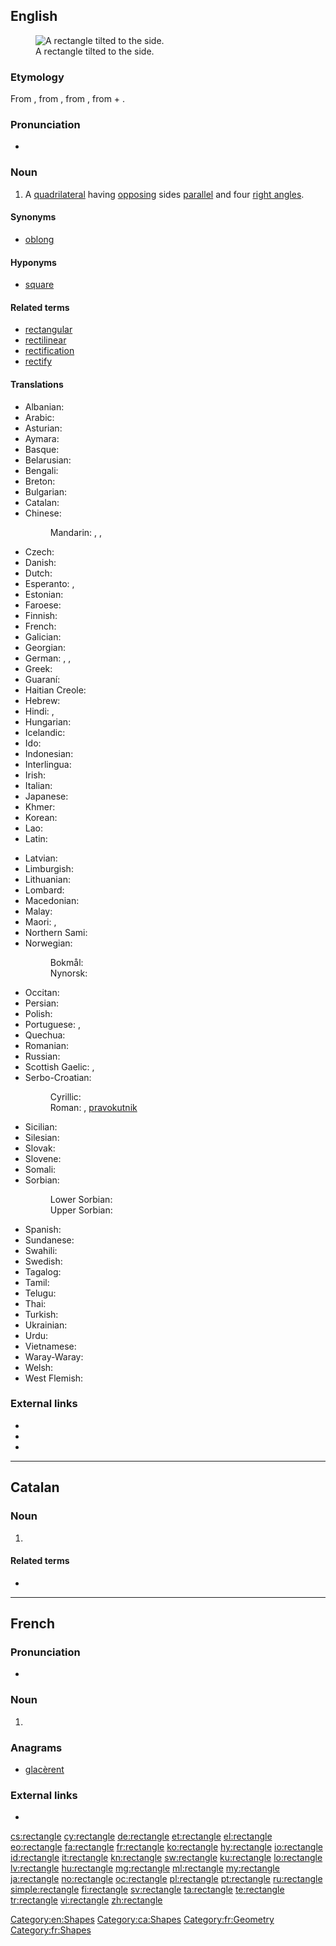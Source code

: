 ==English==
{{wikipedia}}
[[Image:Geometry Rectangle.png|thumb|right|A rectangle tilted to the side.]]

===Etymology===
From {{etyl|frm|en}}, from {{etyl|fro|en}}, from {{etyl|ML.|en}} {{m|la|rectangulum||right angle}}, from {{m|la|rectus||right}} + {{m|la|angulus||an angle}}.<!--Century 1911 and Encarta have LL. rectiangulum, while M-W and Online Etymology Dictionary have ML. rectangulum. -->

===Pronunciation===
* {{audio|en-us-rectangle.ogg|Audio (US)|lang=en}}

===Noun===
{{en-noun}}

# {{context|geometry|lang=en}} A [[quadrilateral]] having [[opposing]] sides [[parallel]] and four [[right angle]]s.

====Synonyms====
* {{sense|quadrilateral}} [[oblong]] {{qualifier|not in technical use}}

====Hyponyms====
* {{sense|quadrilateral}} [[square]]

====Related terms====
* [[rectangular]]
* [[rectilinear]]
* [[rectification]]
* [[rectify]]

====Translations====
{{trans-top|quadrilateral}}
* Albanian: {{t|sq|drejtkëndësh|m}}
* Arabic: {{t|ar|مُسْتَطِيل}}
* Asturian: {{t|ast|rectángulu|m}}
* Aymara: {{t|ay|wiskhalla}}
* Basque: {{t|eu|laukizuzen}}
* Belarusian: {{t|be|прамавугольнік}}
* Bengali: {{t|bn|আয়তক্ষেত্র|tr=āẏatakṣētra|sc=Beng}}
* Breton: {{t|br|skouergorneg}}
* Bulgarian: {{t|bg|правоъгълник}}
* Catalan: {{t|ca|rectangle|m}}
* Chinese:
*: Mandarin: {{t+|cmn|長方形|sc=Hani}}, {{t+|cmn|长方形|tr=chángfāngxíng|sc=Hani}}, {{t+|cmn|矩形|tr=jǔxíng|sc=Hani}}
* Czech: {{t+|cs|obdélník|m}}
* Danish: {{t+|da|rektangel}}
* Dutch: {{t+|nl|rechthoek|m}}
* Esperanto: {{t|eo|ortangulo}}, {{t|eo|rektangulo}}
* Estonian: {{t+|et|ristkülik}}
* Faroese: {{t|fo|rætthyrningur|m}}
* Finnish: {{t+|fi|suorakulmio}}
* French: {{t+|fr|rectangle|m}}
* Galician: {{t|gl|rectángulo|m}}
* Georgian: {{t|ka|მართკუთხედი}}
* German: {{t+|de|Rechteck|n}}, {{t|de|Karree|n}}, {{t|de|Orthogon}}
* Greek: {{t+|el|ορθογώνιο παραλληλόγραμμο}}
* Guaraní: {{t|gn|takamby irundyjoja}}
* Haitian Creole: {{t|ht|rektang}}
* Hebrew: {{t+|he|מלבן|m|tr=malbén}}
* Hindi: {{t|hi|आयत|tr=āyat}}, {{t|hi|समकोण समानान्तर चतुर्भुज|tr=samakōṇ samānāntar caturbhuj}}
* Hungarian: {{t+|hu|téglalap}}
* Icelandic: {{t|is|rétthyrningur|m}}
* Ido: {{t+|io|rektangulo}}
* Indonesian: {{t|id|persegi panjang}}
* Interlingua: {{t|ia|rectangulo|m}}
* Irish: {{t|ga|dronuilleog}}
* Italian: {{t+|it|rettangolo|m}}
* Japanese: {{t+|ja|長方形|tr=[[ちょうほうけい]], chōhōkei}}
* Khmer: {{t|km|ចតុកោណកែង|tr=ca’to’ kaon kaeŋ}}
* Korean: {{t+|ko|직사각형|sc=Hang|tr=jiksagakhyeong}}
* Lao: {{t+|lo|ຮູບສີ່ແຈສາກ|sc=Laoo}}
* Latin: {{t|la|rectangulum}}
{{trans-mid}}
* Latvian: {{t+|lv|taisnstūris}}
* Limburgish: {{t|li|rechhook}}
* Lithuanian: {{t|lt|stačiakampis}}
* Lombard: {{t|lmo|retàngol}}
* Macedonian: {{t|mk|правоаголник|m|tr=pravoágolnik}}
* Malay: {{t|ms|segi empat tepat}}
* Maori: {{t|mi|tapawhā}}, {{t|mi|porowhā}}
* Northern Sami: {{t|se|rektáŋgel}}
* Norwegian:
*: Bokmål: {{t+|no|rektangel}}
*: Nynorsk: {{t|nn|rektangel}}
* Occitan: {{t+|oc|rectangle|m}}
* Persian: {{t+|fa|مستطیل}}
* Polish: {{t+|pl|prostokąt}}
* Portuguese: {{t+|pt|rectângulo|m}} {{qualifier|Portugal}}, {{t+|pt|retângulo}} {{qualifier|Brazil}} 
* Quechua: {{t|qu|wask'a}}
* Romanian: {{t+|ro|dreptunghi}}
* Russian: {{t+|ru|прямоуго́льник}}
* Scottish Gaelic: {{t|gd|dronn-uileannag|f}}, {{t|gd|ceart-cheàrnach|m}}
* Serbo-Croatian:
*: Cyrillic: {{t|sh|правоугаоник|m|sc=Cyrl}}
*: Roman: {{t|sh|pravougaonik|m}}, [[pravokutnik]] {{g|m}}
* Sicilian: {{t|scn|rittànculu}}
* Silesian: {{t|szl|prostokůnt}}
* Slovak: {{t|sk|obdĺžnik}}
* Slovene: {{t|sl|pravokotnik|m}}
* Somali: {{t|so|laydi}}
* Sorbian:
*: Lower Sorbian: {{t|dsb|pšawokut}}
*: Upper Sorbian: {{t|hsb|praworóžk}}
* Spanish: {{t+|es|rectángulo|m}}
* Sundanese: {{t|su|pasagi burung}}
* Swahili: {{t+|sw|mstatili}}
* Swedish: {{t+|sv|rektangel}}
* Tagalog: {{t+|tl|parihaba}}
* Tamil: {{t+|ta|செவ்வகம்}}
* Telugu: {{t+|te|దీర్ఘ చతురస్రం}}
* Thai: {{t|th|รูปสี่เหลี่ยมผืนผ้า|tr=rôop sèe lìam pĕun pâa}}
* Turkish: {{t+|tr|dikdörtgen}}
* Ukrainian: {{t|uk|прямокутник}}
* Urdu: {{t|ur|مستطیل}}
* Vietnamese: {{t|vi|hình chữ nhật}}
* Waray-Waray: {{t|war|rectanggulo}}
* Welsh: {{t|cy|cyfongl|f}}
* West Flemish: {{t|vls|rechtoek}}
{{trans-bottom}}

===External links===
* {{R:Webster 1913}}
* {{R:Century 1911}}
* {{R:OneLook}}

[[Category:en:Shapes]]

----

==Catalan==

===Noun===
{{ca-noun|m}}

# {{l|en|rectangle}}

====Related terms====
* {{l|ca|rectangular}}

[[Category:ca:Shapes]]

----

==French==

===Pronunciation===
* {{audio|Fr-rectangle.ogg|Audio|lang=fr}}

===Noun===
{{fr-noun|m}}

# {{l|en|rectangle}}

===Anagrams===
* [[glacèrent#French|glacèrent]]

===External links===
* {{R:TLFi}}

[[Category:fr:Geometry]]
[[Category:fr:Shapes]]

[[cs:rectangle]]
[[cy:rectangle]]
[[de:rectangle]]
[[et:rectangle]]
[[el:rectangle]]
[[eo:rectangle]]
[[fa:rectangle]]
[[fr:rectangle]]
[[ko:rectangle]]
[[hy:rectangle]]
[[io:rectangle]]
[[id:rectangle]]
[[it:rectangle]]
[[kn:rectangle]]
[[sw:rectangle]]
[[ku:rectangle]]
[[lo:rectangle]]
[[lv:rectangle]]
[[hu:rectangle]]
[[mg:rectangle]]
[[ml:rectangle]]
[[my:rectangle]]
[[ja:rectangle]]
[[no:rectangle]]
[[oc:rectangle]]
[[pl:rectangle]]
[[pt:rectangle]]
[[ru:rectangle]]
[[simple:rectangle]]
[[fi:rectangle]]
[[sv:rectangle]]
[[ta:rectangle]]
[[te:rectangle]]
[[tr:rectangle]]
[[vi:rectangle]]
[[zh:rectangle]]